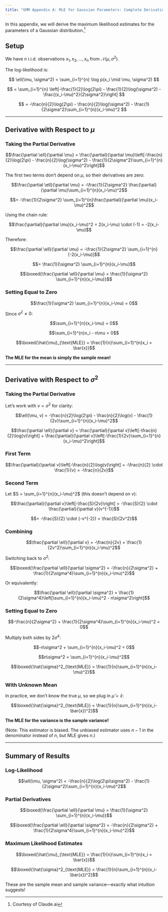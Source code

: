 ```yaml
---
title: "GMM Appendix A: MLE for Gaussian Parameters: Complete Derivation"
---
```


In this appendix, we will derive the maximum likelihood estimates for the parameters of a Gaussian distribution.^[Courtesy of Claude.ai]

## Setup

We have $n$ i.i.d. observations $x_1, x_2, \ldots, x_n$ from $\mathcal{N}(\mu, \sigma^2)$.

The log-likelihood is:

$$
\ell(\mu, \sigma^2) = \sum_{i=1}^{n} \log p(x_i \mid \mu, \sigma^2)
$$

$$
= \sum_{i=1}^{n} \left[-\frac{1}{2}\log(2\pi) - \frac{1}{2}\log(\sigma^2) - \frac{(x_i-\mu)^2}{2\sigma^2}\right]
$$

$$
= -\frac{n}{2}\log(2\pi) - \frac{n}{2}\log(\sigma^2) - \frac{1}{2\sigma^2}\sum_{i=1}^{n}(x_i-\mu)^2
$$

---

## Derivative with Respect to $\mu$

### Taking the Partial Derivative

$$\frac{\partial \ell}{\partial \mu} = \frac{\partial}{\partial \mu}\left[-\frac{n}{2}\log(2\pi) - \frac{n}{2}\log(\sigma^2) - \frac{1}{2\sigma^2}\sum_{i=1}^{n}(x_i-\mu)^2\right]$$

The first two terms don't depend on $\mu$, so their derivatives are zero:

$$\frac{\partial \ell}{\partial \mu} = -\frac{1}{2\sigma^2} \frac{\partial}{\partial \mu}\sum_{i=1}^{n}(x_i-\mu)^2$$

$$= -\frac{1}{2\sigma^2} \sum_{i=1}^{n}\frac{\partial}{\partial \mu}(x_i-\mu)^2$$

Using the chain rule:

$$\frac{\partial}{\partial \mu}(x_i-\mu)^2 = 2(x_i-\mu) \cdot (-1) = -2(x_i-\mu)$$

Therefore:

$$\frac{\partial \ell}{\partial \mu} = -\frac{1}{2\sigma^2} \sum_{i=1}^{n}[-2(x_i-\mu)]$$

$$= \frac{1}{\sigma^2} \sum_{i=1}^{n}(x_i-\mu)$$

$$\boxed{\frac{\partial \ell}{\partial \mu} = \frac{1}{\sigma^2} \sum_{i=1}^{n}(x_i-\mu)}$$

### Setting Equal to Zero

$$\frac{1}{\sigma^2} \sum_{i=1}^{n}(x_i-\mu) = 0$$

Since $\sigma^2 \neq 0$:

$$\sum_{i=1}^{n}(x_i-\mu) = 0$$

$$\sum_{i=1}^{n}x_i - n\mu = 0$$

$$\boxed{\hat{\mu}_{\text{MLE}} = \frac{1}{n}\sum_{i=1}^{n}x_i = \bar{x}}$$

**The MLE for the mean is simply the sample mean!**

---

## Derivative with Respect to $\sigma^2$

### Taking the Partial Derivative

Let's work with $v = \sigma^2$ for clarity:

$$\ell(\mu, v) = -\frac{n}{2}\log(2\pi) - \frac{n}{2}\log(v) - \frac{1}{2v}\sum_{i=1}^{n}(x_i-\mu)^2$$

$$\frac{\partial \ell}{\partial v} = \frac{\partial}{\partial v}\left[-\frac{n}{2}\log(v)\right] + \frac{\partial}{\partial v}\left[-\frac{1}{2v}\sum_{i=1}^{n}(x_i-\mu)^2\right]$$

### First Term

$$\frac{\partial}{\partial v}\left[-\frac{n}{2}\log(v)\right] = -\frac{n}{2} \cdot \frac{1}{v} = -\frac{n}{2v}$$

### Second Term

Let $S = \sum_{i=1}^{n}(x_i-\mu)^2$ (this doesn't depend on $v$):

$$\frac{\partial}{\partial v}\left[-\frac{S}{2v}\right] = -\frac{S}{2} \cdot \frac{\partial}{\partial v}(v^{-1})$$

$$= -\frac{S}{2} \cdot (-v^{-2}) = \frac{S}{2v^2}$$

### Combining

$$\frac{\partial \ell}{\partial v} = -\frac{n}{2v} + \frac{1}{2v^2}\sum_{i=1}^{n}(x_i-\mu)^2$$

Switching back to $\sigma^2$:

$$\boxed{\frac{\partial \ell}{\partial \sigma^2} = -\frac{n}{2\sigma^2} + \frac{1}{2\sigma^4}\sum_{i=1}^{n}(x_i-\mu)^2}$$

Or equivalently:

$$\frac{\partial \ell}{\partial \sigma^2} = \frac{1}{2\sigma^4}\left[\sum_{i=1}^{n}(x_i-\mu)^2 - n\sigma^2\right]$$

### Setting Equal to Zero

$$-\frac{n}{2\sigma^2} + \frac{1}{2\sigma^4}\sum_{i=1}^{n}(x_i-\mu)^2 = 0$$

Multiply both sides by $2\sigma^4$:

$$-n\sigma^2 + \sum_{i=1}^{n}(x_i-\mu)^2 = 0$$

$$n\sigma^2 = \sum_{i=1}^{n}(x_i-\mu)^2$$

$$\boxed{\hat{\sigma}^2_{\text{MLE}} = \frac{1}{n}\sum_{i=1}^{n}(x_i-\mu)^2}$$

### With Unknown Mean

In practice, we don't know the true $\mu$, so we plug in $\hat{\mu} = \bar{x}$:

$$\boxed{\hat{\sigma}^2_{\text{MLE}} = \frac{1}{n}\sum_{i=1}^{n}(x_i-\bar{x})^2}$$

**The MLE for the variance is the sample variance!**

(Note: This estimator is biased. The unbiased estimator uses $n-1$ in the denominator instead of $n$, but MLE gives $n$.)

---

## Summary of Results

### Log-Likelihood

$$\ell(\mu, \sigma^2) = -\frac{n}{2}\log(2\pi\sigma^2) - \frac{1}{2\sigma^2}\sum_{i=1}^{n}(x_i-\mu)^2$$

### Partial Derivatives

$$\boxed{\frac{\partial \ell}{\partial \mu} = \frac{1}{\sigma^2} \sum_{i=1}^{n}(x_i-\mu)}$$

$$\boxed{\frac{\partial \ell}{\partial \sigma^2} = -\frac{n}{2\sigma^2} + \frac{1}{2\sigma^4}\sum_{i=1}^{n}(x_i-\mu)^2}$$

### Maximum Likelihood Estimates

$$\boxed{\hat{\mu}_{\text{MLE}} = \frac{1}{n}\sum_{i=1}^{n}x_i = \bar{x}}$$

$$\boxed{\hat{\sigma}^2_{\text{MLE}} = \frac{1}{n}\sum_{i=1}^{n}(x_i-\bar{x})^2}$$

These are the sample mean and sample variance—exactly what intuition suggests!